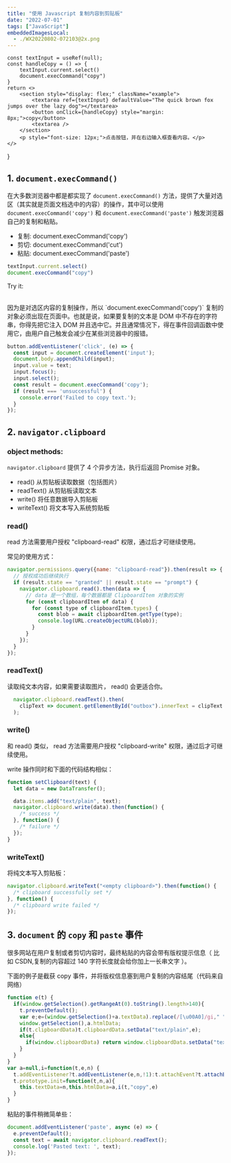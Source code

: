 ```yaml
---
title: "使用 Javascript 复制内容到剪贴板"
date: "2022-07-01"
tags: ["JavaScript"]
embeddedImagesLocal:
  - ./WX20220802-072103@2x.png
---
```


    const textInput = useRef(null);
    const handleCopy = () => {
        textInput.current.select()
        document.execCommand("copy")
    }
    return <>
        <section style="display: flex;" className="example">
            <textarea ref={textInput} defaultValue="The quick brown fox jumps over the lazy dog"></textarea>
            <button onClick={handleCopy} style="margin: 8px;">copy</button>
            <textarea />
        </section>
        <p style="font-size: 12px;">点击按钮，并在右边输入框查看内容。</p>
    </>
}

## 1. `document.execCommand()`

在大多数浏览器中都是都实现了 `document.execCommand()` 方法，提供了大量对选区（其实就是页面文档选中的内容）的操作，其中可以使用 `document.execCommand('copy')` 和 `document.execCommand('paste')` 触发浏览器自己的复制和粘贴。

- 复制: document.execCommand('copy')
- 剪切: document.execCommand('cut')
- 粘贴: document.execCommand('paste')


```javascript
textInput.current.select()
document.execCommand("copy")
```

Try it:
<Demo1 />

<br />
因为是对选区内容的复制操作，所以 `document.execCommand('copy')` 复制的对象必须出现在页面中。也就是说，如果要复制的文本是 DOM 中不存在的字符串，你得先把它注入 DOM 并且选中它。并且通常情况下，得在事件回调函数中使用它，由用户自己触发会减少在某些浏览器中的报错。  

```javascript
button.addEventListener('click', (e) => {
  const input = document.createElement('input');
  document.body.appendChild(input);
  input.value = text;
  input.focus();
  input.select();
  const result = document.execCommand('copy');
  if (result === 'unsuccessful') {
    console.error('Failed to copy text.');
  }
});
```


## 2. `navigator.clipboard` 


### object methods: 
`navigator.clipboard` 提供了 4 个异步方法，执行后返回 Promise 对象。

- read()      从剪贴板读取数据（包括图片）
- readText()  从剪贴板读取文本
- write()     将任意数据导入剪贴板
- writeText() 将文本写入系统剪贴板

### read()
read 方法需要用户授权 "clipboard-read" 权限，通过后才可继续使用。

常见的使用方式：
```javascript
navigator.permissions.query({name: "clipboard-read"}).then(result => {
  // 授权成功后继续执行
  if (result.state == "granted" || result.state == "prompt") {
    navigator.clipboard.read().then(data => {
      // data 是一个数组，每个数据都是 ClipboardItem 对象的实例
      for (const clipboardItem of data) {
        for (const type of clipboardItem.types) {
          const blob = await clipboardItem.getType(type);
          console.log(URL.createObjectURL(blob));
        }
      }
    });
  }
});
```


### readText()
读取纯文本内容，如果需要读取图片， read() 会更适合你。

```javascript
  navigator.clipboard.readText().then(
    clipText => document.getElementById("outbox").innerText = clipText
  );
```


### write()
和 read() 类似， read 方法需要用户授权 "clipboard-write" 权限，通过后才可继续使用。

write 操作同时和下面的代码结构相似：
```javascript
function setClipboard(text) {
  let data = new DataTransfer();

  data.items.add("text/plain", text);
  navigator.clipboard.write(data).then(function() {
    /* success */
  }, function() {
    /* failure */
  });
}
```

### writeText()
将纯文本写入剪贴板：

```javascript
navigator.clipboard.writeText("<empty clipboard>").then(function() {
  /* clipboard successfully set */
}, function() {
  /* clipboard write failed */
});
```

## 3. `document` 的 `copy` 和 `paste` 事件
很多网站在用户复制或者剪切内容时，最终粘贴的内容会带有版权提示信息（ 比如 CSDN,复制的内容超过 140 字符长度就会给你加上一长串文字 ）。

<GatsbyImage alt='copy-content-with-copyright' image={getImage(props.localImages[0])} title='copy-content-with-copyright'/>


下面的例子是截获 copy 事件，并将版权信息塞到用户复制的内容结尾（代码来自网络）
```javascript
function e(t) {
  if(window.getSelection().getRangeAt(0).toString().length>140){
    t.preventDefault();
    var e;e=(window.getSelection()+a.textData).replace(/[\u00A0]/gi," ");
    window.getSelection(),a.htmlData;
    if(t.clipboardData)t.clipboardData.setData("text/plain",e);
    else{
      if(window.clipboardData) return window.clipboardData.setData("text",e);
    }
  }
}
var a=null,i=function(t,e,n) {
  t.addEventListener?t.addEventListener(e,n,!1):t.attachEvent?t.attachEvent("on"+e,n):t["on"+e]=n};
  t.prototype.init=function(t,n,a){
    this.textData=n,this.htmlData=a,i(t,"copy",e)
  }
}
```

粘贴的事件稍微简单些：
```javascript
document.addEventListener('paste', async (e) => {
  e.preventDefault();
  const text = await navigator.clipboard.readText();
  console.log('Pasted text: ', text);
});
```



